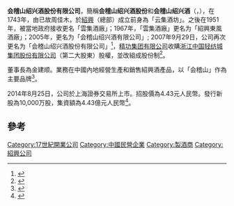 {{primarysources|time=2014-09-14T02:19:44+00:00}}
'''会稽山绍兴酒股份有限公司'''，簡稱'''会稽山绍兴酒股份'''和'''会稽山绍兴酒'''（'''{{lang-en|Kuaijishan Shaoxing Rice Wine Company Limited}}'''，{{sse|601579}}），在1743年，由已故周佳木，於[[紹興|紹興]]（總部）成立前身為「云集酒坊」。之後在1951年，被當地政府接收更名「雲集酒廠」；1967年，「雲集酒廠」更名为「紹興東風酒廠」；2005年，更名为「会稽山绍兴酒有限公司」; 2007年9月29日，公司再次更名为「会稽山绍兴酒股份有限公司」<ref>{{Cite web|title=会稽山绍兴酒股份有限公司|url=http://www.kuaijishanwine.com/about.php|accessdate=2019-09-12|work=www.kuaijishanwine.com|archive-date=2019-06-26|archive-url=https://web.archive.org/web/20190626131151/http://www.kuaijishanwine.com/about.php|dead-url=no}}</ref>，[[精功集团有限公司|精功集团有限公司]]收購[[浙江中国轻纺城集团股份有限公司|浙江中国轻纺城集团股份有限公司]]（第二大股東）股權，並改組成股份制<ref>{{Cite web |url=http://www.kuaijishanwine.com/html/gb/html/about/fzlc.html |title=会稽山绍兴酒股份有限公司發展歷程 |accessdate=2014-09-14 |archive-date=2013-03-09 |archive-url=https://web.archive.org/web/20130309135332/http://www.kuaijishanwine.com/html/gb/html/about/fzlc.html |dead-url=no }}</ref>。

董事長為金建顺。業務在中國內地經營生產和銷售紹興酒產品，以「会稽山」作為主要品牌<ref>{{Cite web |url=http://www.kuaijishanwine.com/html/gb/html/about/index.html |title=会稽山绍兴酒股份有限公司簡介 |accessdate=2014-09-14 |archive-date=2014-09-18 |archive-url=https://web.archive.org/web/20140918115202/http://www.kuaijishanwine.com/html/gb/html/about/index.html |dead-url=no }}</ref>。

2014年8月25日，公司於上海證券交易所上市。招股價為4.43元人民幣。發行新股為10,000万股，集資額為4.43億元人民幣<ref>{{Cite web |url=http://static.sse.com.cn/disclosure/listedinfo/announcement/c/2014-07-23/601579_20140723_3.pdf |title=会稽山绍兴酒股份有限公司招股資料 |accessdate=2014-09-14 |archive-date=2018-10-05 |archive-url=https://web.archive.org/web/20181005190412/http://static.sse.com.cn/disclosure/listedinfo/announcement/c/2014-07-23/601579_20140723_3.pdf |dead-url=no }}</ref>。

==參考==
{{reflist}}

[[Category:17世紀開業公司|Category:17世紀開業公司]]
[[Category:中國民營企業|Category:中國民營企業]]
[[Category:製酒商|Category:製酒商]]
[[Category:紹興公司|Category:紹興公司]]